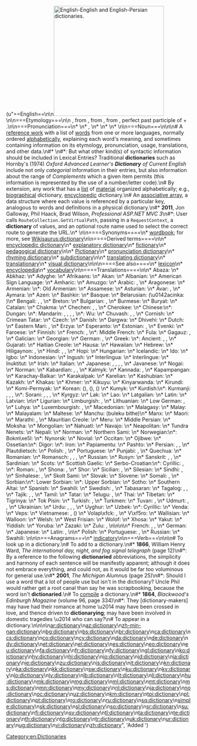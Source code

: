 (u"==English==\n{{wikipedia|dab=Dictionary (disambiguation)|Dictionary}}\n[[Image:English-English and English-Persian dictionaries.JPG|300px|thumbnail|right|English-English and English-Persian dictionaries.]]\n\n===Etymology===\n{{PIE root|en|dey\u1e31}}\n{{etyl|ML.|en}} {{m|la|dictionarium}}, from {{etyl|la|en}} {{m|la|dictionarius}}, from {{m|la|dictio||speaking}}, from {{m|la|dictus}}, perfect past participle of {{m|la|d\u012bc\u014d||speak}} + {{m|la|-arium||room, place}}.\n\n===Pronunciation===\n* {{a|RP}} {{IPA|/\u02c8d\u026ak\u0283(\u0259)n(\u0259)\u0279\u026a/|lang=en}}\n* {{a|GenAm|Canada}} {{enPR|d\u012dk'sh\u0259-n\u0115r-\u0113}}, {{IPA|/\u02c8d\u026ak\u0283\u0259n\u025b\u0279i/|lang=en}}\n* {{audio|en-us-dictionary.ogg|Audio (US)|lang=en}}\n* {{audio|en-uk-dictionary.ogg|Audio (UK)|lang=en}}\n* {{hyphenation|dic|tion|ary|lang=en}}\n\n===Noun===\n{{en-noun|dictionaries}}\n\n# A [[reference work]] with a list of [[word]]s from one or more languages, normally ordered [[alphabetical]]ly, explaining each word's meaning, and sometimes containing information on its etymology, pronunciation, usage, translations, and other data.\n#* {{quote-book|year=1988|author=Andrew Radford|title=Transformational grammar: a first course|location=Cambridge, UK|publisher=Cambridge University Press|page=339|chapter=7}}\n#*: But what other kind(s) of syntactic information should be included in Lexical Entries? Traditional '''dictionaries''' such as Hornby's (1974) ''Oxford Advanced Learner's '''Dictionary''' of Current English'' include not only ''categorial'' information in their entries, but also information about the range of ''Complements'' which a given item permits (this information is represented by the use of a number/letter code).\n# By extension, any work that has a [[list]] of [[material]] organized alphabetically; e.g., [[biographic]]al dictionary, [[encyclopedic]] dictionary.\n# {{label|en|computing}} An [[associative array]], a data structure where each value is referenced by a particular key, analogous to words and definitions in a physical dictionary.\n#* '''2011''', Jon Galloway, Phil Haack, Brad Wilson, ''Professional ASP.NET MVC 3''\n#*: User calls <code>RouteCollection.GetVirtualPath</code>, passing in a <code>RequestContext</code>, a '''dictionary''' of values, and an optional route name used to select the correct route to generate the URL.\n* {{seeCites}}\n\n====Synonyms====\n* {{sense|reference book listing words}} [[wordbook]]; for more, see [[Wikisaurus:dictionary]]\n\n====Derived terms====\n{{der-top3}}\n* [[encyclopedic dictionary]]\n* [[explanatory dictionary]]\n* [[fictionary]]\n* [[pedagogical dictionary]]\n{{der-mid3}}\n* [[Pictionary]]\n* [[pronunciation dictionary]]\n* [[rhyming dictionary]]\n* [[subdictionary]]\n{{der-mid3}}\n* [[translating dictionary]]\n* [[translationary]]\n* [[visual dictionary]]\n{{der-bottom}}\n\n====See also====\n* [[lexicon]]\n* [[encyclopedia]]\n* [[vocabulary]]\n\n====Translations====\n{{trans-top|publication that explains the meanings of an ordered list of words}}\n* Abaza: {{t|abq|\u0430\u0436\u0432\u0430\u0440}}\n* Abkhaz: {{t|ab|\u0430\u0436\u04d9\u0430\u0440|sc=Cyrl}}\n* Adyghe: {{t|ady|\u0433\u0443\u0449\u044b\u04cf\u0430\u043b\u044a|sc=Cyrl}}\n* Afrikaans: {{t+|af|woordeboek}}\n* Akan: {{t-needed|ak}}\n* Albanian: {{t+|sq|fjalor|m}}\n* American Sign Language: {{t|ase|D@NearPalm-PalmDown-OpenB@CenterChesthigh-PalmUp CirclesMidlineContact}}\n* Amharic: {{t|am|\u1218\u12dd\u1308\u1260 \u1243\u120b\u1275|sc=Ethi}}\n* Amuzgo: {{t|amu|tzo\u207f 'tz\xedtyui' j\xf1'o}}\n* Arabic: {{t+|ar|\u0642\u064e\u0627\u0645\u064f\u0648\u0633|m}}, {{t+|ar|\u0645\u064f\u0639\u0652\u062c\u064e\u0645|m}}\n* Aragonese: {{t|an|diccionario|m}}\n* Armenian: {{t+|hy|\u0562\u0561\u057c\u0561\u0580\u0561\u0576|sc=Armn}}\n*: Old Armenian: {{t|xcl|\u0562\u0561\u057c\u0563\u056b\u0580\u0584|sc=Armn}}\n* Assamese: {{t|as|\u0985\u09ad\u09bf\u09a7\u09be\u09a8|tr=\xf4bhidh\u0101n|sc=Beng}}\n* Asturian: {{t|ast|diccionariu|m}}\n* Avar: {{t|av|\u0441\u043b\u043e\u0432\u0430\u0440\u044c|sc=Cyrl}}, {{t|av|\u043a\u044a\u0430\u043c\u0443\u0441|sc=Cyrl}} {{qualifier|dated}}\n* Aymara: {{t|ay|aru pirwa}}\n* Azeri: {{t+|az|l\xfc\u011f\u0259t}}\n* Bashkir: {{t|ba|\u04bb\u04af\u0499\u043b\u0435\u043a|sc=Cyrl}}\n* Basque: {{t+|eu|hiztegi}}\n* Belarusian: {{t|be|\u0441\u043b\u043e\u0301\u045e\u043d\u0456\u043a|m|sc=Cyrl}} (\u0142acinka: {{t|be|s\u0142o\u016dnik|m|sc=Latn}})\n* Bengali: {{t+|bn|\u0985\u09ad\u09bf\u09a7\u09be\u09a8|sc=Beng}}, {{t|bn|\u09a1\u09bf\u0995\u09b6\u09a8\u09be\u09b0\u09c0|tr=\u1e11ik\u015b\xf4nari|sc=Beng}}, {{t|bn|\u09a1\u09bf\u0995\u09b6\u09a8\u09be\u09b0\u09bf|tr=\u1e11ik\u015b\xf4nari|sc=Beng}}\n* Breton: {{t+|br|geriadur|m}}\n* Bulgarian: {{t+|bg|\u0440\u0435\u0301\u0447\u043d\u0438\u043a|m}}, {{t|bg|\u0441\u043b\u043e\u0432\u0430\u0301\u0440|m}}\n* Burmese: {{t+|my|\u1021\u1018\u102d\u1013\u102c\u1014\u103a|sc=Mymr}}\n* Buryat: {{t|bua|\u0442\u043e\u043b\u0438}}\n* Catalan: {{t+|ca|diccionari|m}}\n* Chakma: {{t|ccp|\U00011107\U00011127\U00011119\U00011116\U00011122|tr=kadh\u0101t\u0101r\u0101|sc=Cakm}}\n* Chechen: {{t|ce|\u0441\u043b\u043e\u0432\u0430\u0440\u044c}}, {{t|ce|\u0434\u043e\u0448\u0430\u043c}}, {{t|ce|\u043b\u0443\u0433\u04cf\u0430\u0442}}\n* Cherokee: {{t|chr|\u13d7\u13d5\u13e0\u13c6\u13cd\u13d9\u13d7|sc=Cher}}\n* Chinese:\n*: Dungan: {{t|dng|\u0445\u0443\u0430\u0434\u044f\u043d|tr=huadyan|sc=Cyrl}}\n*: Mandarin: {{t+|cmn|\u5b57\u5178|tr=z\xecdi\u01cen|sc=Hani}} {{qualifier|character dictionary}}, {{t+|cmn|\u8a5e\u5178|sc=Hani}}, {{t+|cmn|\u8bcd\u5178|tr=c\xeddi\u01cen|sc=Hani}}, {{t+|cmn|\u8fad\u5178|sc=Hani}}, {{t+|cmn|\u8f9e\u5178|tr=c\xeddi\u01cen|sc=Hani}} {{qualifier|alternative forms}}\n*: Wu: {{t|wuu|z\xeftip}} {{qualifier|Suzhou dialect}}\n* Chuvash: {{t|cv|\u0441\u043b\u043e\u0432\u0430\u0440\u044c|sc=Cyrl}}, {{t|cv|\u0441\u04d1\u043c\u0430\u0445\u0441\u0435\u043d \u043a\u04d7\u043d\u0435\u043a\u0438|sc=Cyrl}}, {{t|cv|\u0441\u04d1\u043c\u0430\u0445\u0441\u0430\u0440|sc=Cyrl}}\n* Cornish: {{t|kw|gerlyver|m}}\n* Crimean Tatar: {{t|crh|lu\u011fat}}\n* Czech: {{t+|cs|slovn\xedk|m}}\n* Danish: {{t+|da|ordbog|c}}\n* Dargwa: {{t|dar|\u0441\u043b\u043e\u0432\u0430\u0440\u044c}}\n* Dhivehi: {{t|dv|\u0784\u07a6\u0790\u07b0\u078a\u07ae\u078c\u07b0|sc=Thaa}}\n* Dutch: {{t+|nl|woordenboek|n}}\n* Eastern Mari: {{t|chm|\u043c\u0443\u0442\u0435\u0440}}, {{t|chm|\u0441\u043b\u043e\u0432\u0430\u0440\u044c}}\n* Erzya: {{t|myv|\u0432\u0430\u043b\u043a\u0441}}\n* Esperanto: {{t+|eo|vortaro}}\n* Estonian: {{t+|et|s\xf5naraamat}}, {{t|et|s\xf5nastik}}\n* Evenki: {{t|evn|\u0442\u0443\u0440\u044d\u0304\u0440\u0443\u043a}}\n* Faroese: {{t+|fo|or\xf0ab\xf3k|f}}\n* Finnish: {{t+|fi|sanakirja}}\n* French: {{t+|fr|dictionnaire|m}}, {{t+|fr|dico|m}} {{qualifier|informal}}\n*: Middle French: {{t|frm|dictionnaire|m}}\n* Fula: {{t|ff|saggitorde}}\n* Gagauz: {{t|gag|s\xf6zl\xfck}}, {{t|gag|lafl\u0131k}}\n* Galician: {{t+|gl|dicionario|m}}\n* Georgian: {{t+|ka|\u10da\u10d4\u10e5\u10e1\u10d8\u10d9\u10dd\u10dc\u10d8|sc=Geor}}\n* German: {{t+|de|W\xf6rterbuch|n}}, {{t+|de|Diktion\xe4r|n|m}}\n* Greek: {{t+|el|\u03bb\u03b5\u03be\u03b9\u03ba\u03cc|n}}\n*: Ancient: {{t|grc|\u03bb\u03ad\u03be\u03b5\u03b9\u03c2|f-p|sc=polytonic}}, {{t|grc|\u03bb\u03b5\u03be\u03b9\u03ba\u03cc\u03bd|n|alt=\u03bb\u03b5\u03be\u1fd0\u03ba\u03cc\u03bd|sc=polytonic}}, {{t|grc|\u03b3\u03bb\u1ff6\u03c3\u03c3\u03b1\u03b9|f-p|sc=polytonic}}\n* Gujarati: {{t|gu|\u0ab6\u0aac\u0acd\u0aa6\u0a95\u0acb\u0ab6|tr=\u015babdko\u015b|sc=Gujr}}\n* Haitian Creole: {{t|ht|diksyon\xe8}}\n* Hausa: {{t+|ha|\u0199amus|m}}\n* Hawaiian: {{t|haw|puke wehewehe \u2018\u014dlelo}}\n* Hebrew: {{t+|he|\u05de\u05d9\u05dc\u05d5\u05df|m|tr=mil\xf3n|alt=\u05de\u05d9\u05dc\u05d5\u05df \\ \u05de\u05b4\u05dc\u05bc\u05d5\u05b9\u05df}}\n* Hiligaynon: {{t|hil|diksonaryo}}, {{t|hil|kapulungan}}\n* Hindi: {{t+|hi|\u0936\u092c\u094d\u0926\u0915\u094b\u0936|m}}, {{t+|hi|\u0915\u094b\u0936|m}}, {{t|hi|\u0921\u093f\u0915\u094d\u0936\u0928\u0930\u0940}}\n* Hopi: {{t|hop|lavaytutuveni}}\n* Hungarian: {{t+|hu|sz\xf3t\xe1r}}\n* Icelandic: {{t+|is|or\xf0ab\xf3k|f}}\n* Ido: {{t+|io|vortaro}}\n* Igbo: {{t|ig|nkowaokwu}}\n* Indonesian: {{t+|id|kamus}}\n* Ingush: {{t|inh|\u0441\u043b\u043e\u0432\u0430\u0440\u044c}}\n* Interlingua: {{t|ia|dictionario}}\n* Interlingue: {{t-needed|ie}}\n* Inuktitut: {{t|iu|\u157f\u14a5\u1550\u1548\u140a\u1466 \u1405\u14d0\u14c2\u1585\u1450\u1585 \u14a5\u1466\u14ef \u1450\u146d\u140a|sc=Cans}}\n* Irish: {{t+|ga|focl\xf3ir|m}}\n* Italian: {{t+|it|dizionario|m}}\n* Japanese: {{t+|ja|\u8f9e\u66f8|tr=\u3058\u3057\u3087, jisho}}, {{t+|ja|\u5b57\u66f8|tr=\u3058\u3057\u3087, jisho}}, {{t+|ja|\u8f9e\u5178|tr=\u3058\u3066\u3093, jiten}}, {{t+|ja|\u5b57\u5178|tr=\u3058\u3066\u3093, jiten}} {{qualifier|character dictionary}}, {{t+|ja|\u5b57\u5f15|tr=\u3058\u3073\u304d, jibiki}} {{qualifier|character dictionary}}\n* Javanese: {{t|jv|bausastra}}\n* Nogai: {{t|nog|\u0441\u043e\u044c\u0437\u043b\u0438\u043a|sc=Cyrl}}\n* Norman: {{t|nrf|dictionnaithe|m}}\n* Kabardian: {{t|kbd|\u0441\u043b\u043e\u0432\u0430\u0440\u044c}}, {{t|kbd|\u0441\u043b\u044a\u044d\u0432\u0430\u0440}}, {{t|kbd|\u043f\u0441\u0430\u043b\u044a\u0430\u043b\u044a\u044d}}\n* Kalmyk: {{t|xal|\u0442\u043e\u043b\u044c}}\n* Kannada: {{t+|kn|\u0ca8\u0cbf\u0c98\u0c82\u0c9f\u0cc1|sc=Knda}}, {{t+|kn|\u0c85\u0cb0\u0ccd\u0ca5\u0c95\u0ccb\u0cb6|sc=Knda}}\n* Kapampangan: {{t|pam|talabaldugan}}\n* Karachay-Balkar: {{t|krc|\u0441\u0451\u0437\u043b\u044e\u043a}}\n* Karakalpak: {{t|kaa|so\u02bbzlik}}\n* Karelian: {{t|krl|\u0161analo}}\n* Kashubian: {{t|csb|s\u0142ow\xf4rz|m}}\n* Kazakh: {{t+|kk|\u0441\u04e9\u0437\u0434\u0456\u043a|sc=Cyrl}}\n* Khakas: {{t|kjh|\u0441\u04e7\u0441\u0442\u0456\u043a|tr=s\xf6st\xedk}}\n* Khmer: {{t+|km|\u179c\u1785\u1793\u17b6\u1793\u17bb\u1780\u17d2\u179a\u1798|tr=wachan\u0101n\u016bgrom|sc=Khmr}}\n* Kikuyu: {{t|ki|kamusi}}\n* Kinyarwanda: {{t-needed|rw}}\n* Kirundi: {{t-needed|rn}}\n* Komi-Permyak: {{t|koi|\u043a\u044b\u0432\u0447\u0443\u043a\u04e7\u0440}}\n* Korean: {{t+|ko|\uc0ac\uc804}} ({{t+|ko|\u8fad\u5178|sc=Hani}}), {{t+|ko|\uc790\uc11c}} ({{t+|ko|\u5b57\u66f8|sc=Hani}}), {{t+|ko|\uc790\uc804|sc=Kore}} ({{t+|ko|\u5b57\u5178|sc=Kore}}) {{qualifier|character dictionary}}\n* Kumyk: {{t|kum|\u0441\u0451\u0437\u043b\u044e\u043a|tr=syozlyuk}}\n* Kurdish:\n*: Kurmanji: {{t+|ku|ferheng|f}}, {{t+|ku|peyvname|f}}, {{t+|ku|b\xeajename|f}}, {{t+|ku|qam\xfbs|f}}\n*: Sorani: {{t|ckb|\u0641\u06d5\u0631\u06be\u06d5\u0646\u06af|tr=ferheng}}, {{t|ckb|\u0648\u0634\u06d5\u0646\u0627\u0645\u06d5|tr=wi\u015fename}}, {{t|ckb|\u0648\u0634\u06d5\u062f\u0627\u0646|tr=wi\u015fedan}}, {{t|ckb|\u0642\u0627\u0645\u0648\u0648\u0633|tr=qam\xfbs}}\n* Kyrgyz: {{t+|ky|\u0441\u04e9\u0437\u0434\u04af\u043a|sc=Cyrl}}\n* Lak: {{t|lbe|\u0441\u043b\u043e\u0432\u0430\u0440\u044c}}\n* Lao: {{t+|lo|\u0ea7\u0eb1\u0e94\u0e88\u0eb0\u0e99\u0eb2\u0e99\u0eb8\u0e81\u0ebb\u0ea1|sc=Laoo}} <!-- {{t|lo|\u0e9b\u0eb0\u0e97\u0eb2\u0e99\u0eb8\u0e81\u0ebb\u0ea1|sc=Laoo}}) -->\n* Latgalian: {{t|ltg|vuordineica|f}}\n* Latin: {{t|la|dictionarium|n}}\n* Latvian: {{t+|lv|v\u0101rdn\u012bca|f}}\n{{trans-mid}}\n* Ligurian: {{t|lij|dizionario|m}}\n* Limburgish: {{t+|li|diksjenaer}}, {{t|li|waordebook}}\n* Lithuanian: {{t+|lt|\u017eodynas|m}}\n* Low German: {{t|nds|W\xf6\xf6rbook|n}}, {{t|nds|Weerderbook|n}}\n* Luhya: {{t|luy|ekamusi}}\n* Luxembourgish: {{t+|lb|Dictionnaire|m}}, {{t+|lb|Wierderbuch|n}}\n* Macedonian: {{t|mk|\u0440\u0435\u0301\u0447\u043d\u0438\u043a|m}}\n* Malagasy: {{t+|mg|rakibolana}}\n* Malay: {{t+|ms|kamus}}\n* Malayalam: {{t+|ml|\u0d28\u0d3f\u0d18\u0d23\u0d4d\u0d1f\u0d41|sc=Mlym}}\n* Maltese: {{t+|mt|dizzjunarju|m}}\n* Manchu: (buleku bithe)\n* Manx: {{t|gv|fockleyr|m}}\n* Maori: {{t|mi|pukapuka taki kupu}}\n* Marathi: {{t|mr|\u0936\u092c\u094d\u0926\u0915\u094b\u0937|m|sc=Deva}}, {{t|mr|\u0935\u093f\u0936\u094d\u0935\u0915\u094b\u0937|m|sc=Deva}}\n* Mauritian Creole: {{t|mfe|diksioner}}\n* Meru: {{t|mer|kamusi}}\n* Middle Persian: {{t|pal|\U00010b6f\U00010b65\U00010b67\U00010b6d\U00010b62|tr=frahang}}\n* Moksha: {{t|mdf|\u0432\u0430\u043b\u043a\u0441}}\n* Mongolian: {{t+|mn|\u0442\u043e\u043b\u044c \u0431\u0438\u0447\u0438\u0433|sc=Cyrl}}\n* Nahuatl: {{t+|nah|tlaht\u014dltecpantiliztli}}\n* Navajo: {{t|nv|naaltsoos saad bee si\u02bc\xe1n\xedg\xed\xed}}\n* Neapolitan: {{t|nap|dezziunario}}\n* Tundra Nenets: {{t|yrk|\u0441\u043b\u043e\u0432\u0430\u0440\u044c}}\n* Nepali: {{t+|ne|\u0936\u092c\u094d\u0926\u0915\u094b\u0936|tr=\u015babdko\u015b|sc=Deva}}\n* Norman: {{t|nrf|dictionnaithe}}\n* Northern Sami: {{t|se|s\xe1tnegirji}}\n* Norwegian:\n*: Bokm\xe5l: {{t+|no|ordbok|m|f}}\n*: Nynorsk: {{t|nn|ordbok|f}}\n* Novial: {{t|nov|lexike}}\n* Occitan: {{t+|oc|diccionari|m}}\n* Ojibwe: {{t|oj|ikidowini-mazina'igan}}\n* Ossetian:\n*: Digor: {{t|os|\u0434\u0437\u0443\u0440\u0434\u0443\u0430\u0442|sc=Cyrl}}\n*: Iron: {{t|os|\u0434\u0437\u044b\u0440\u0434\u0443\u0430\u0442|sc=Cyrl}}\n* Papiamentu: {{t|pap|dictionario}}\n* Pashto: {{t+|ps|\u0642\u0627\u0645\u0648\u0633|tr=q\xe2mos|sc=ps-Arab}}\n* Persian: {{t|fa|\u0644\u063a\u062a\u200c\u0646\u0627\u0645\u0647|tr=lo\u011fat-n\xe2me}}, {{t+|fa|\u0641\u0631\u0647\u0646\u06af|tr=farhang}}, {{t+|fa|\u0648\u0627\u0698\u0647\u200c\u0646\u0627\u0645\u0647|tr=v\xe2\u017ee-n\xe2me|sc=fa-Arab}}\n* Plautdietsch: {{t|pdt|Weadb\xfcak}}\n* Polish: {{t+|pl|s\u0142ownik|m-in}}, {{t+|pl|leksykon|m}}\n* Portuguese: {{t+|pt|dicion\xe1rio|m}}\n* Punjabi: {{t|pa|\u0a38\u0a3c\u0a2c\u0a26\u0a15\u0a4b\u0a38\u0a3c|tr=\u015babdko\u015b|sc=Guru}}, {{t|pa|\u0a21\u0a3f\u0a15\u0a38\u0a3c\u0a28\u0a30\u0a40|tr=\u1e0dik\u015banr\u012b|sc=Guru}}\n* Quechua: {{t|qu|simi qullqa}}\n* Romanian: {{t+|ro|dic\u021bionar|n}}\n* Romansch: {{t|rm|pledari|m}}, {{t|rm|dicziunari|m}}, {{t|rm|vocabulari|m}}, {{t|rm|glossari|m}}\n* Russian: {{t+|ru|\u0441\u043b\u043e\u0432\u0430\u0301\u0440\u044c|m}}\n* Rusyn: {{t|rue|\u0441\u043b\u043e\u0301\u0432\u043d\u0438\u043a|m}}\n* Sanskrit: {{t|sa|\u0936\u092c\u094d\u0926\u0915\u094b\u0936|m}}, {{t|sa|\u0928\u093f\u0918\u0923\u094d\u091f\u0941|m}}, {{t|sa|\u0905\u092d\u093f\u0927\u093e\u0928|n}}\n* Sardinian: {{t|sc|dizionariu|m}}\n* Scots: {{t|sco|dictionar}}\n* Scottish Gaelic: {{t|gd|faclair|m}}\n* Serbo-Croatian:\n*: Cyrillic: {{t|sh|\u0440\u0435\u0447\u043d\u0438\u043a|m|sc=Cyrl}}, {{t|sh|\u0440\u0458\u0435\u0447\u043d\u0438\u043a|m|sc=Cyrl}}\n*: Roman: {{t|sh|re\u010dnik|m}}, {{t+|sh|rje\u010dnik|m}}\n* Shona: {{t|sn|duramahwi}}, {{t|sn|duramazwi}}\n* Shor: {{t|cjs|\u0441\u04e7\u0441\u0442\u04f1\u043a|tr=s\xf6st\xfck}}\n* Sicilian: {{t+|scn|dizziunariu|m}}, {{t|scn|vocabbulariu|m}}\n* Silesian: {{t|szl|dykcj\u016fno\u0159|m}}\n* Sindhi: {{t-check|sd|\u0644\u063a\u062a|alt=\u0644\u064f\u063a\u064e\u062a\u064f|sc=sd-Arab}} <!-- links didn't work for Sindhi-->, {{t|sd|\u0915\u094b\u0936|tr=ko\u015b|sc=Deva}}\n* Sinhalese: {{t|si|\u0dc1\u0db6\u0dca\u0daf \u0d9a\u0ddd\u0dc2\u0dba|sc=Sinh}}, {{t|si|\u0dc1\u0db6\u0dca\u0daf\u0d9a\u0ddd\u0dc2\u0dba|sc=Sinh}}\n* Skolt Sami: {{t|sms|s\xe4\xe4\xb4nn\u01e9erjj}}\n* Slovak: {{t+|sk|slovn\xedk|m}}\n* Slovene: {{t+|sl|slovar|m}}\n* Somali: {{t+|so|qaamuus}}, {{t|so|abwan-ka}}\n* Sorbian:\n*: Lower Sorbian: {{t|dsb|s\u0142ownik|m}}\n*: Upper Sorbian: {{t|hsb|s\u0142ownik|m}}\n* Sotho: {{t+|st|bukantswe}}\n* Southern Altai: {{t|alt|\u0441\u04e7\u0437\u043b\u0438\u043a|tr=s\xf6zlik}}\n* Spanish: {{t+|es|diccionario|m}}\n* Swahili: {{t+|sw|kamusi|c5}}\n* Swedish: {{t+|sv|ordbok|c}}, {{t+|sv|lexikon|n}}\n* Tabasaran: {{t|tab|\u0441\u043b\u043e\u0432\u0430\u0440\u044c}}\n* Tagalog: {{t+|tl|talatinigan}}, {{t+|tl|diksyunaryo}}, {{t+|tl|diksiyonaryo}}\n* Tajik: {{t+|tg|\u043b\u0443\u0493\u0430\u0442|sc=Cyrl}}, {{t+|tg|\u0444\u0430\u0440\u04b3\u0430\u043d\u0433|sc=Cyrl}}, {{t|tg|\u049b\u043e\u043c\u0443\u0441|sc=Cyrl}}\n* Tamil: {{t+|ta|\u0b85\u0b95\u0bb0\u0bae\u0bc1\u0ba4\u0bb2\u0bbf}}\n* Tatar: {{t+|tt|\u0441\u04af\u0437\u043b\u0435\u043a|sc=Cyrl}}\n* Telugu: {{t+|te|\u0c28\u0c3f\u0c18\u0c02\u0c1f\u0c41\u0c35\u0c41}}, {{t+|te|\u0c2a\u0c26\u0c15\u0c4b\u0c36\u0c2e\u0c41}}\n* Thai: {{t+|th|\u0e1e\u0e08\u0e19\u0e32\u0e19\u0e38\u0e01\u0e23\u0e21|tr=p\xf3tj\xe0naan\xfagrom}}\n* Tibetan: {{t|bo|\u0f5a\u0f72\u0f42\u0f0b\u0f58\u0f5b\u0f7c\u0f51}}\n* Tigrinya: {{t|ti|\u1218\u12dd\u1308\u1260 \u1243\u120b\u1275|sc=Ethi}}\n* Tok Pisin: {{t+|tpi|dikseneri}}\n* Turkish: {{t+|tr|s\xf6zl\xfck}}, {{t+|tr|l\xfcgat}} {{qualifier|obsolete}}\n* Turkmen: {{t|tk|s\xf6zl\xfck}}\n* Tuvan: {{t|tyv|\u0441\u043b\u043e\u0432\u0430\u0440\u044c}}, {{t|tyv|\u0441\u04e9\u0441\u0442\u04af\u043a}}\n* Udmurt: {{t|udm|\u0441\u043b\u043e\u0432\u0430\u0440\u044c}}, {{t|udm|\u043a\u044b\u043b\u043b\u044e\u043a\u0430\u043c}}, {{t|udm|\u043a\u044b\u043b\u0441\u0443\u0437\u044c\u0435\u0442}}\n* Ukrainian: {{t+|uk|\u0441\u043b\u043e\u0301\u0432\u043d\u0438\u043a|m}}\n* Urdu: {{t+|ur|\u0644\u063a\u062a|f|tr=lu\u0121at}}, {{t|ur|\u0688\u06a9\u0634\u0646\u0631\u06cc|tr=\u1e0dik\u015banr\u012b}}, {{t|ur|\u0641\u0631\u06c1\u0646\u06af|tr=farhang}}, {{t|ur|\u0634\u0628\u062f\u06a9\u0648\u0634|m|tr=\u015babdko\u015b|sc=ur-Arab}}\n* Uyghur: {{t+|ug|\u0644\u06c7\u063a\u06d5\u062a|sc=ug-Arab}}\n* Uzbek: {{t+|uz|lug\u02bbat}}\n*: Cyrillic: {{t+|uz|\u043b\u0443\u0493\u0430\u0442|sc=Cyrl}}\n* Venda: {{t|ve|\u1e71halusamaipfi}}\n* Veps: {{t|vep|vajehnik}}\n* Vietnamese: {{t+|vi|t\u1eeb \u0111i\u1ec3n}}, {{t+|vi|t\u1ef1 \u0111i\u1ec3n}} ({{t+|vi|\u5b57\u5178|sc=Hani}}) {{qualifier|dated, character dictionary}}\n* Volap\xfck: {{t+|vo|v\xf6dabuk}}, {{t|vo|v\xf6dasbuk}} {{qualifier|older term, compare {{l|de|W\xf6rterbuch}}}}\n* V\xf5ro: {{t|vro|s\xf5naraamat}}\n* Wallisian: {{t|wls|tikisionalio}}\n* Walloon: {{t+|wa|mot\xee}}\n* Welsh: {{t+|cy|geiriadur|m}}\n* West Frisian: {{t+|fy|wurdboek|n}}\n* Wolof: {{t|wo|diksoneer}}\n* Xhosa: {{t|xh|idikshinari|c5}}\n* Yakut: {{t|sah|\u0442\u044b\u043b\u0434\u044c\u044b\u0442|sc=Cyrl}}\n* Yiddish: {{t+|yi|\u05d5\u05d5\u05e2\u05e8\u05d8\u05e2\u05e8\u05d1\u05d5\u05da|n}}\n* Yoruba: {{t|yo|\xe0t\xfam\u1ecd\u0300-\xe8d\xe8}}\n* Zazaki: {{t|zza|vatebend|m}}\n* Zulu: {{t|zu|isichazimazwi|c4}}, {{t|zu|idikishaneli}}\n{{trans-bottom}}\n\n{{trans-top|an associative array}}\n* French: {{t+|fr|tableau associatif|m}}, {{t+|fr|dictionnaire|m}}, {{t|fr|table d'association|f}}\n* German: {{t|de|assoziatives Datenfeld|n}}\n* Japanese: {{t+|ja|\u8f9e\u66f8|tr=\u3058\u3057\u3087, jisho}}\n* Latin: {{t|la|glossarium|n}}, {{t|la|index verborum}}\n{{trans-mid}}\n* Polish: {{t+|pl|s\u0142ownik|m-in}}\n* Portuguese: {{t+|pt|dicion\xe1rio|m}}, {{t|pt|array associativo|m}}\n* Russian: {{t+|ru|\u0441\u043b\u043e\u0432\u0430\u0301\u0440\u044c|m}}\n* Swahili: {{t+|sw|kamusi}}\n{{trans-bottom}}\n\n===Anagrams===\n* [[indicatory#English|indicatory]]\n\n===Verb===\n{{en-verb|dictionar|ies}}\n\n# {{label|en|transitive}} To look up in a dictionary.\n# {{label|en|transitive}} To add to a dictionary.\n#* '''1866''', William Henry Ward, ''The international day, night, and fog signal telegraph'' (page 12)\n#*: By a reference to the following '''dictionaried''' abbreviations, the simplicity and harmony of each sentence will be manifestly apparent; although it does not embrace everything, and could not, as it would be far too voluminous for general use.\n#* '''2001''', ''The Michigan Alumnus'' (page 25)\n#*: Should I use a word that a lot of people use but isn't in the dictionary? Uncle Phil would rather get a root canal than say he was scrapbooking, because the word isn't '''dictionaried'''.\n# {{label|en|intransitive|rare}} To [[compile]] a dictionary.\n#* '''1864''', ''Blackwood's Edinburgh Magazine'' (volume 96, page 334)\n#*: They [dictionary-makers] may have had their romance at home \u2014 may have been crossed in love, and thence driven to '''dictionarying'''; may have been involved in domestic tragedies \u2014 who can say?\n# {{label|en|intransitive}} To appear in a dictionary.\n\n[[Category:en:Dictionaries]]\n\n[[ar:dictionary]]\n[[az:dictionary]]\n[[zh-min-nan:dictionary]]\n[[bg:dictionary]]\n[[bs:dictionary]]\n[[br:dictionary]]\n[[ca:dictionary]]\n[[cs:dictionary]]\n[[co:dictionary]]\n[[cy:dictionary]]\n[[da:dictionary]]\n[[de:dictionary]]\n[[dv:dictionary]]\n[[et:dictionary]]\n[[el:dictionary]]\n[[es:dictionary]]\n[[eo:dictionary]]\n[[eu:dictionary]]\n[[fa:dictionary]]\n[[fr:dictionary]]\n[[fy:dictionary]]\n[[gl:dictionary]]\n[[ko:dictionary]]\n[[hy:dictionary]]\n[[hi:dictionary]]\n[[io:dictionary]]\n[[id:dictionary]]\n[[ia:dictionary]]\n[[ie:dictionary]]\n[[zu:dictionary]]\n[[is:dictionary]]\n[[it:dictionary]]\n[[kn:dictionary]]\n[[ka:dictionary]]\n[[kk:dictionary]]\n[[sw:dictionary]]\n[[ku:dictionary]]\n[[ky:dictionary]]\n[[lo:dictionary]]\n[[lv:dictionary]]\n[[lb:dictionary]]\n[[lt:dictionary]]\n[[li:dictionary]]\n[[hu:dictionary]]\n[[mk:dictionary]]\n[[mg:dictionary]]\n[[ml:dictionary]]\n[[mt:dictionary]]\n[[ms:dictionary]]\n[[mn:dictionary]]\n[[my:dictionary]]\n[[nl:dictionary]]\n[[ja:dictionary]]\n[[no:dictionary]]\n[[oc:dictionary]]\n[[uz:dictionary]]\n[[km:dictionary]]\n[[tpi:dictionary]]\n[[pl:dictionary]]\n[[pt:dictionary]]\n[[ro:dictionary]]\n[[ru:dictionary]]\n[[sq:dictionary]]\n[[simple:dictionary]]\n[[sk:dictionary]]\n[[sl:dictionary]]\n[[so:dictionary]]\n[[sr:dictionary]]\n[[su:dictionary]]\n[[fi:dictionary]]\n[[sv:dictionary]]\n[[tl:dictionary]]\n[[ta:dictionary]]\n[[te:dictionary]]\n[[th:dictionary]]\n[[tg:dictionary]]\n[[tr:dictionary]]\n[[uk:dictionary]]\n[[ur:dictionary]]\n[[ug:dictionary]]\n[[vi:dictionary]]\n[[zh:dictionary]]", 'Added {{l}}')